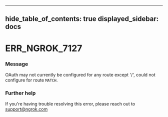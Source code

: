 

---
hide_table_of_contents: true
displayed_sidebar: docs
---


# ERR_NGROK_7127

### Message
OAuth may not currently be configured for any route except '/', could not configure for route `MATCH`.

<ErrorDetails />



### Further help
If you're having trouble resolving this error, please reach out to [support@ngrok.com](mailto:support@ngrok.com?subject=Help%20with%20ERR_NGROK_7127)

